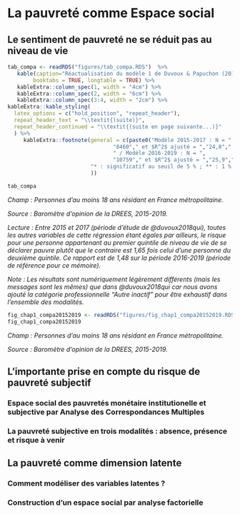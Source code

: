 # La pauvreté comme Espace social

## Le sentiment de pauvreté ne se réduit pas au niveau de vie

<!-- Repartir des travaux de Duvoux et Papuchon pour aller plus loin dans l'identification des "causes" du sentiment de pauvreté -->

<!-- Faire une régression aussi avec le sentiment de déclassement.  -->


```r

tab_compa <- readRDS("figures/tab_compa.RDS")  %>% 
   kable(caption="Réactualisation du modèle 1 de Duvoux & Papuchon (2018)",
        booktabs = TRUE, longtable = TRUE) %>%  
   kableExtra::column_spec(1, width = "4cm") %>%
   kableExtra::column_spec(2, width = "6cm") %>%
   kableExtra::column_spec(3:4, width = "2cm") %>%
kableExtra::kable_styling(
  latex_options = c("hold_position", "repeat_header"),
  repeat_header_text = "\\textit{(suite)}",
  repeat_header_continued = "\\textit{(suite en page suivante...)}"
  ) %>%
     kableExtra::footnote(general = c(paste0("Modèle 2015-2017 : N = ",
                                 "8460"," et $R^2$ ajusté = ","24,8"," %",
                                 " / Modèle 2016-2019 : N = ",
                                 "10759"," et $R^2$ ajusté = ","25,9"," %."), 
                          "* : significatif au seuil de 5 % ; ** : 1 % ; *** : 0,1 %."
                          ))

tab_compa

```



:::{.note data-latex=""} 
*Champ : Personnes d’au moins 18 ans résidant en France métropolitaine.*

*Source : Baromètre d’opinion de la DREES, 2015-2019.*

*Lecture : Entre 2015 et 2017 (période d'étude de @duvoux2018qui), toutes les autres variables de cette régression étant égales par ailleurs, le risque pour une personne appartenant au premier quintile de niveau de vie de se déclarer pauvre plutôt que le contraire est 1,65 fois celui d'une personne du deuxième quintile. Ce rapport est de 1,48 sur la période 2016-2019 (période de référence pour ce mémoire).* 

*Note : Les résultats sont numériquement légèrement différents (mais les messages sont les mêmes) que dans @duvoux2018qui car nous avons ajouté la catégorie professionnelle "Autre inactif" pour être exhaustif dans l'ensemble des modalités.*

<!-- *Note : Modèle 2015-2017 : N = 8460 et $R^2$ ajusté = 24,8 % / Modèle 2016-2019 : N = 10759 et $R^2$ ajusté = 25,9 %.* -->

:::


```r
fig_chap1_compa20152019 <- readRDS("figures/fig_chap1_compa20152019.RDS")
fig_chap1_compa20152019
```

:::{.note data-latex=""} 
*Champ : Personnes d’au moins 18 ans résidant en France métropolitaine.*

*Source : Baromètre d’opinion de la DREES, 2015-2019.*
:::







## L'importante prise en compte du risque de pauvreté subjectif

### Espace social des pauvretés monétaire institutionelle et subjective par Analyse des Correspondances Multiples

<!-- Résultat de l'ACM -->
<!-- Notes : Pour cette étude, X individus sur les 12XXX individus étudiés au total ont été retirés du champ car ils ne se sont pas prononcés sur au moins une des questions étudiées.  -->

### La pauvreté subjective en trois modalités : absence, présence et risque à venir

<!-- Résultat des modèles multinomiaux -->

## La pauvreté comme dimension latente

### Comment modéliser des variables latentes ? 

### Construction d'un espace social par analyse factorielle

